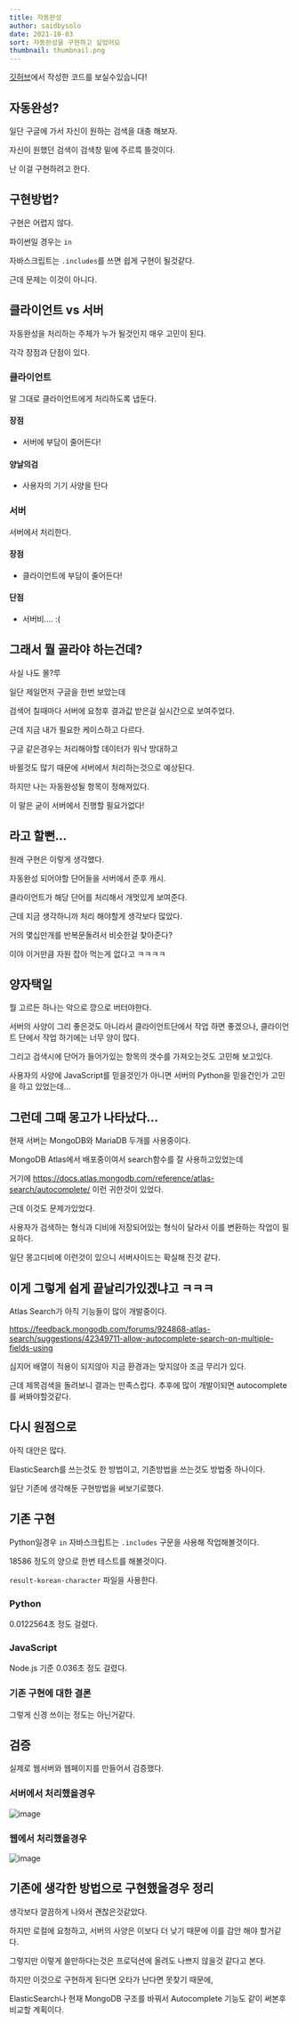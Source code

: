 ```yaml
---
title: 자동완성
author: saidbysolo
date: 2021-10-03
sort: 자동완성을 구현하고 싶었어요
thumbnail: thumbnail.png
---
```


[깃허브](https://github.com/SaidBySolo/auto-complete)에서 작성한 코드를 보실수있습니다!

## 자동완성?

일단 구글에 가서 자신이 원하는 검색을 대충 해보자.

자신이 원했던 검색이 검색창 밑에 주르륵 뜰것이다.

난 이걸 구현하려고 한다.

## 구현방법?

구현은 어렵지 않다.

파이썬일 경우는 ``in``

자바스크립트는 ``.includes``를 쓰면 쉽게 구현이 될것같다.

근데 문제는 이것이 아니다.

## 클라이언트 vs 서버

자동완성을 처리하는 주체가 누가 될것인지 매우 고민이 된다.

각각 장점과 단점이 있다.

### 클라이언트

말 그대로 클라이언트에게 처리하도록 냅둔다.

#### 장점

* 서버에 부담이 줄어든다!

#### 양날의검

* 사용자의 기기 사양을 탄다

### 서버

서버에서 처리한다.

#### 장점

* 클라이언트에 부담이 줄어든다!

#### 단점

* 서버비.... :(

## 그래서 뭘 골라야 하는건데?

사실 나도 몰?루

일단 제일먼저 구글을 한번 보았는데

검색어 칠때마다 서버에 요청후 결과값 받은걸 실시간으로 보여주었다.

근데 지금 내가 필요한 케이스하고 다르다.

구글 같은경우는 처리해야할 데이터가 워낙 방대하고

바뀔것도 많기 때문에 서버에서 처리하는것으로 예상된다.

하지만 나는 자동완성될 항목이 정해져있다.

이 말은 굳이 서버에서 진행할 필요가없다!

## 라고 할뻔...

원래 구현은 이렇게 생각했다.

자동완성 되어야할 단어들을 서버에서 준후 캐시.

클라이언트가 해당 단어를 처리해서 개멋있게 보여준다.

근데 지금 생각하니까 처리 해야할게 생각보다 많았다.

거의 몇십만개를 반복문돌려서 비슷한걸 찾아준다?

이야 이거만큼 자원 잡아 먹는게 없다고 ㅋㅋㅋㅋ

## 양자택일

뭘 고르든 하나는 악으로 깡으로 버터야한다.

서버의 사양이 그리 좋은것도 아니라서 클라이언트단에서 작업 하면 좋겠으나, 클라이언트 단에서 작업 하기에는 너무 양이 많다.

그리고 검색시에 단어가 들어가있는 항목의 갯수를 가져오는것도 고민해 보고있다.

사용자의 사양에 JavaScript를 믿을것인가 아니면 서버의 Python을 믿을건인가 고민을 하고 있었는데...

## 그런데 그때 몽고가 나타났다...

현재 서버는 MongoDB와 MariaDB 두개를 사용중이다.

MongoDB Atlas에서 배포중이여서 search함수를 잘 사용하고있었는데

거기에 https://docs.atlas.mongodb.com/reference/atlas-search/autocomplete/ 이런 귀한것이 있었다.

근데 이것도 문제가있었다.

사용자가 검색하는 형식과 디비에 저장되어있는 형식이 달라서 이를 변환하는 작업이 필요하다.

일단 몽고디비에 이런것이 있으니 서버사이드는 확실해 진것 같다.

## 이게 그렇게 쉽게 끝날리가있겠냐고 ㅋㅋㅋ

Atlas Search가 아직 기능들이 많이 개발중이다.

https://feedback.mongodb.com/forums/924868-atlas-search/suggestions/42349711-allow-autocomplete-search-on-multiple-fields-using

심지어 배열이 적용이 되지않아 지금 환경과는 맞지않아 조금 무리가 있다.

근데 제목검색을 돌려보니 결과는 만족스럽다. 추후에 많이 개발이되면 autocomplete를 써봐야할것같다.

## 다시 원점으로

아직 대안은 많다.

ElasticSearch를 쓰는것도 한 방법이고, 기존방법을 쓰는것도 방법중 하나이다.

일단 기존에 생각해둔 구현방법을 써보기로했다.

## 기존 구현

Python일경우 ``in`` 자바스크립트는 ``.includes`` 구문을 사용해 작업해볼것이다.

18586 정도의 양으로 한번 테스트를 해볼것이다.

``result-korean-character`` 파일을 사용한다.

### Python

0.0122564초 정도 걸렸다.

### JavaScript

Node.js 기준 0.036초 정도 걸렸다.

### 기존 구현에 대한 결론

그렇게 신경 쓰이는 정도는 아닌거같다.

## 검증

실제로 웹서버와 웹페이지를 만들어서 검증했다.

### 서버에서 처리했을경우

![image](server.gif)

### 웹에서 처리했을경우

![image](web.gif)

## 기존에 생각한 방법으로 구현했을경우 정리

생각보다 깔끔하게 나와서 괜찮은것같았다.

하지만 로컬에 요청하고, 서버의 사양은 이보다 더 낮기 때문에 이를 감안 해야 할거같다.

그렇지만 이렇게 쓸만하다는것은 프로덕션에 올려도 나쁘지 않을것 같다고 본다.

하지만 이것으로 구현하게 된다면 오타가 난다면 못찾기 때문에,

ElasticSearch나 현재 MongoDB 구조를 바꿔서 Autocomplete 기능도 같이 써본후 비교할 계획이다.
